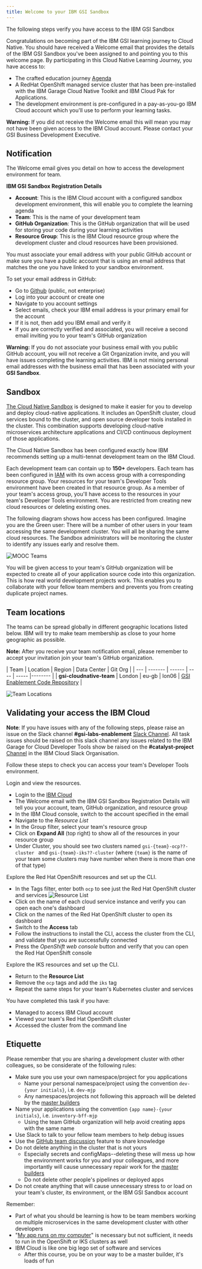 ```yaml
---
title: Welcome to your IBM GSI Sandbox
---
```


<PageDescription>

The following steps verify you have access to the IBM GSI Sandbox

</PageDescription>

Congratulations on becoming part of the IBM GSI learning journey to Cloud Native. You should have received a Welcome email that provides the details of the IBM GSI Sandbox you've been assigned to and pointing you to this welcome page. By participating in this Cloud Native Learning Journey, you have access to:
- The crafted education journey [Agenda](/enablement/agenda)
- A RedHat OpenShift managed service cluster that has been pre-installed with the IBM Garage Cloud Native Toolkit and IBM Cloud Pak for Applications. 
 - The development environment is pre-configured in a pay-as-you-go IBM Cloud account which you'll use to perform your learning tasks.

<InlineNotification kind="warning">

**Warning:** If you did not receive the Welcome email this will mean you may not have been given access to the IBM Cloud account. Please contact your GSI Business Development Executive.

</InlineNotification>

## Notification

The Welcome email gives you detail on how to access the development environment for team.

**IBM GSI Sandbox Registration Details**
- **Account**: This is the IBM Cloud account with a configured sandbox development environment, this will enable you to complete the learning agenda
- **Team**: This is the name of your development team
- **GitHub Organization**: This is the GitHub organization that will be used for storing your code during your learning activities
- **Resource Group**: This is the IBM Cloud resource group where the development cluster and cloud resources have been provisioned.

You must associate your email address with your public GitHub account or make sure you have a public account that is using an email address that matches the one you have linked to your sandbox environment. 

To set your email address in GitHub:
- Go to [Github](https://github.com) (public, not enterprise)
- Log into your account or create one
- Navigate to you account settings
- Select emails, check your IBM email address is your primary email for the account
- If it is not, then add you IBM email and verify it
- If you are correctly verified and associated, you will receive a second email inviting you to your team's GitHub organization

<InlineNotification kind="warning">

**Warning:** If you do not associate your business email with you public GitHub account, you will not receive
a Git Organization invite, and you will have issues completing the learning activities. IBM is not mixing personal email addresses with the business email that has been associated with your **GSI Sandbox**.

</InlineNotification>

## Sandbox

[The Cloud Native Sandbox](/overview) is designed to make it easier for you to develop and deploy cloud-native applications. It includes an OpenShift cluster, cloud services bound to the cluster, and open source developer tools installed in the cluster. This combination supports developing cloud-native microservices architecture applications and CI/CD continuous deployment of those applications. 

The Cloud Native Sandbox has been configured exactly how IBM recommends setting up a multi-tennat development team on the IBM Cloud. 

Each development team can contain up to **150+** developers. Each team has been configured in [IAM](https://cloud.ibm.com/docs/iam) with its own access group with a corresponding resource group. Your resources for your team's Developer Tools environment have been created in that resource group. As a member of your team's access group, you'll have access to the resources in your team's Developer Tools environment. You are restricted from creating new cloud resources or deleting existing ones.

The following diagram shows how access has been configured. Imagine you are the Green user: There will be a number of other users in your team accessing the same development cluster. You will all be sharing the same cloud resources. The Sandbox administrators will be monitoring the cluster to identify any issues early and resolve them.

![MOOC Teams](devteams-master.png)

You will be given access to your team's GitHub organization will be expected to create all of your application source code into this organization. This is how real world development projects work. This enables you to collaborate with your fellow team members and prevents you from creating duplicate project names.

## Team locations

The teams can be spread globally in different geographic locations listed below. IBM will try to make team membership as close to your home geographic as possible.

<InlineNotification>

**Note:** After you receive your team notification email, please remember to accept your invitation join your team's GitHub organization.

</InlineNotification>


| Team | Location | Region | Data Center | Git Org |
| ---  | ------- | ------ | ---- | ----- |-------- |
| **gsi-cloudnative-team** | London | eu-gb | lon06 | [GSI Enablement Code Repository](https://github.com/gsi-enablement-one) |

![Team Locations](https://www.ibm.com/cloud-computing/images/bluemix/data-centers/030-Data-Center-Maps_1-0.png)

## Validating your access the IBM Cloud

<InlineNotification>

**Note**: If you have issues with any of the following steps, please raise an issue on the Slack channel **#gsi-labs-enablement** [Slack Channel](https://gsicsi.slack.com/archives/CSRDJD5HA). All task issues should be raised on this slack channel any issues related to the IBM Garage for Cloud Developer Tools show be raised on the **#catalyst-project** [Channel](https://ibm-garage.slack.com/archives/CPJDVFAN8) in the IBM Cloud Slack Organisation.

</InlineNotification>

Follow these steps to check you can access your team's Developer Tools environment.

Login and view the resources.

- Login to the [IBM Cloud](https://cloud.ibm.com)
- The Welcome email with the IBM GSI Sandbox Registration Details will tell you your account, team, GitHub organization, and resource group
- In the IBM Cloud console, switch to the account specified in the email
- Navigate to the *Resource List*
- In the Group filter, select your team's resource group
- Click on **Expand All** (top right) to show all of the resources in your resource group
- Under Cluster, you should see two clusters named `gsi-{team}-ocp??-cluster
` and `gsi-{team}-iks??-cluster` (where `{team}` is the name of your team
 some clusters may have number when there is more than one of that type)

Explore the Red Hat OpenShift resources and set up the CLI.

- In the Tags filter, enter both `ocp` to see just the Red Hat
 OpenShift cluster and services
![Resource List](devtoolsservices.png)
- Click on the name of each cloud service instance and verify you can open each one's dashboard
- Click on the names of the Red Hat OpenShift cluster to open its dashboard
- Switch to the **Access** tab
- Follow the instructions to install the CLI, access the cluster from the CLI, and validate that you are successfully connected
- Press the *OpenShift web console* button and verify that you can open the Red Hat OpenShift console

Explore the IKS resources and set up the CLI.

- Return to the **Resource List**
- Remove the `ocp` tags and add the `iks` tag
- Repeat the same steps for your team's Kubernetes cluster and services

<InlineNotification kind="success">

You have completed this task if you have:
- Managed to access IBM Cloud account
- Viewed your team's Red Hat OpenShift cluster
- Accessed the cluster from the command line

</InlineNotification>

## Etiquette

Please remember that you are sharing a development cluster with other colleagues, so be considerate of the following rules:

- Make sure you use your own namespace/project for you applications
    - Name your personal namespace/project using the convention `dev-{your initials}`, i.e. `dev-mjp`
    - Any namespaces/projects not following this approach will be deleted by the [master builders](https://www.youtube.com/watch?v=Um-PlX6oPBQ)
- Name your applications using the convention `{app name}-{your initials}`, i.e. `inventory-bff-mjp`
    - Using the team GitHub organization will help avoid creating apps with the same name
- Use Slack to talk to your fellow team members to help debug issues
- Use the [GitHub team discussion](https://help.github.com/en/github/building-a-strong-community/about-team-discussions) feature to share knowledge
- Do not delete anything in the cluster that is not yours
    - Especially secrets and configMaps--deleting these will mess up how the environment works for you and your colleagues, and more importantly will cause unnecessary repair work for the [master builders](https://www.youtube.com/watch?v=Um-PlX6oPBQ)
    - Do not delete other people's pipelines or deployed apps
- Do not create anything that will cause unnecessary stress to or load on your team's cluster, its environment, or the IBM GSI Sandbox account

Remember:
- Part of what you should be learning is how to be team members working on multiple microservices in the same development cluster with other developers
- "[My app runs on my computer](https://donthitsave.com/comic/2016/07/15/it-works-on-my-computer)" is necessary but not sufficient, it needs to run in the OpenShift or IKS clusters as well
- IBM Cloud is like one big lego set of software and services
    - After this course, you be on your way to be a master builder, it's loads of fun
